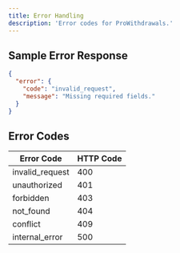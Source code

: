 ```yaml
---
title: Error Handling
description: 'Error codes for ProWithdrawals.'
---
```


## Sample Error Response

```json
{
  "error": {
    "code": "invalid_request",
    "message": "Missing required fields."
  }
}
```

## Error Codes

| Error Code      | HTTP Code |
|-----------------|-----------|
| invalid_request | 400       |
| unauthorized    | 401       |
| forbidden       | 403       |
| not_found       | 404       |
| conflict        | 409       |
| internal_error  | 500       |

